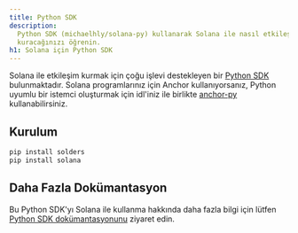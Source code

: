 ```yaml
---
title: Python SDK
description:
  Python SDK (michaelhly/solana-py) kullanarak Solana ile nasıl etkileşim
  kuracağınızı öğrenin.
h1: Solana için Python SDK
---
```


Solana ile etkileşim kurmak için çoğu işlevi destekleyen bir
[Python SDK](https://github.com/michaelhly/solana-py) bulunmaktadır. Solana
programlarınız için Anchor kullanıyorsanız, Python uyumlu bir istemci oluşturmak
için idl'iniz ile birlikte [anchor-py](https://github.com/kevinheavey/anchorpy)
kullanabilirsiniz.

## Kurulum

```bash title="Terminal"
pip install solders
pip install solana
```

## Daha Fazla Dokümantasyon

Bu Python SDK'yı Solana ile kullanma hakkında daha fazla bilgi için lütfen
[Python SDK dokümantasyonunu](https://github.com/michaelhly/solana-py?tab=readme-ov-file#general-usage)
ziyaret edin.

